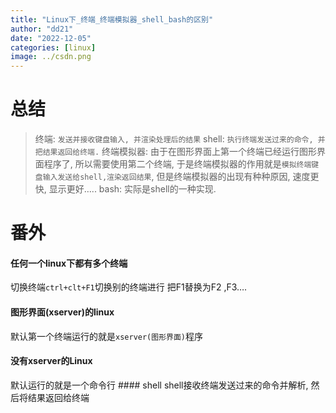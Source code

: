 ```yaml
---
title: "Linux下_终端_终端模拟器_shell_bash的区别"
author: "dd21"
date: "2022-12-05" 
categories: [linux]
image: ../csdn.png
---
```



# 总结
> 终端: `发送并接收键盘输入, 并渲染处理后的结果`
>shell: `执行终端发送过来的命令, 并把结果返回给终端.`
>终端模拟器: 由于在图形界面上第一个终端已经运行图形界面程序了, 所以需要使用第二个终端, 于是终端模拟器的作用就是`模拟终端键盘输入发送给shell,渲染返回结果`, 但是终端模拟器的出现有种种原因, 速度更快, 显示更好.....
>bash: 实际是shell的一种实现.

# 番外
#### 任何一个linux下都有多个终端
切换终端`ctrl+clt+F1`切换别的终端进行 把F1替换为F2 ,F3....

#### 图形界面(xserver)的linux
默认第一个终端运行的就是`xserver(图形界面)`程序

#### 没有xserver的Linux
默认运行的就是一个命令行
#### shell
shell接收终端发送过来的命令并解析, 然后将结果返回给终端
